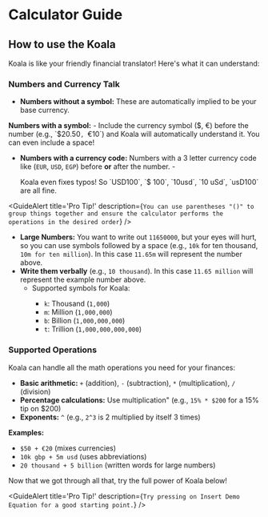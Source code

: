 

<div className="pt-8 pb-32 prose m-auto dark:prose-invert">

# Calculator Guide

## How to use the <AppIcon className='bg-zinc-950 rounded-lg w-5 h-5 inline' />Koala

<AppIcon className='bg-zinc-950 rounded-lg w-5 h-5 inline' />
Koala is like your friendly financial translator! Here's what it can understand:

### Numbers and Currency Talk

- **Numbers without a symbol:** These are automatically implied to be your base currency.

<CalculatorBlock hideButtons small preset='1000' />

**Numbers with a symbol:** - Include the currency symbol ($, €) before the
number (e.g., `$20.50`, `€10`) and <AppIcon className='bg-zinc-950 rounded-lg w-5 h-5 inline' />Koala will automatically understand it. You can even include a space!

<CalculatorBlock hideButtons small preset='$1000' />

- **Numbers with a currency code:** Numbers with a 3 letter currency code like
  (`EUR`, `USD`, `EGP`) before **or** after the number. -

  <AppIcon className='bg-zinc-950 rounded-lg w-5 h-5 inline' />
  Koala even fixes typos! So `USD100`, `$ 100`, `10usd`, `10 uSd`, `usD100` are all
  fine.

<CalculatorBlock hideButtons small preset='1000 usd' />

<GuideAlert
  title='Pro Tip!'
  description={`You can use parentheses "()" to group things together and ensure the calculator performs the operations in the desired order`}
/>

- **Large Numbers:** You want to write out `11650000`, but your eyes will hurt,
  so you can use symbols followed by a space (e.g., `10k` for ten thousand,
  `10m for ten million`). In this case `11.65m` will represent the number above.
- **Write them verbally** (e.g., `10 thousand`). In this case `11.65 million` will
  represent the example number above.
  - Supported symbols for <AppIcon className='bg-zinc-950 rounded-lg w-5 h-5 inline' />Koala:
    - `k`: Thousand (`1,000`)
    - `m`: Million (`1,000,000`)
    - `b`: Billion (`1,000,000,000`)
    - `t`: Trillion (`1,000,000,000,000`)

<CalculatorBlock hideButtons small preset='1k usd + 10 million usd' />

### Supported Operations

<AppIcon className='bg-zinc-950 rounded-lg w-5 h-5 inline' />
Koala can handle all the math operations you need for your finances:

- **Basic arithmetic:** `+` (addition), `-` (subtraction), `*` (multiplication), `/` (division)
- **Percentage calculations:** Use multiplication" (e.g., `15% * $200` for a 15% tip on $200)
- **Exponents:** `^` (e.g., `2^3` is 2 multiplied by itself 3 times)

**Examples:**

- `$50 + €20` (mixes currencies)
- `10k gbp + 5m usd` (uses abbreviations)
- `20 thousand + 5 billion` (written words for large numbers)

Now that we got through all that, try the full power of <AppIcon className='bg-zinc-950 rounded-lg w-5 h-5 inline' />Koala below!

<GuideAlert
  title='Pro Tip!'
  description={`Try pressing on Insert Demo Equation for a good starting point.`}
/>

<CalculatorBlock small />

</div>
